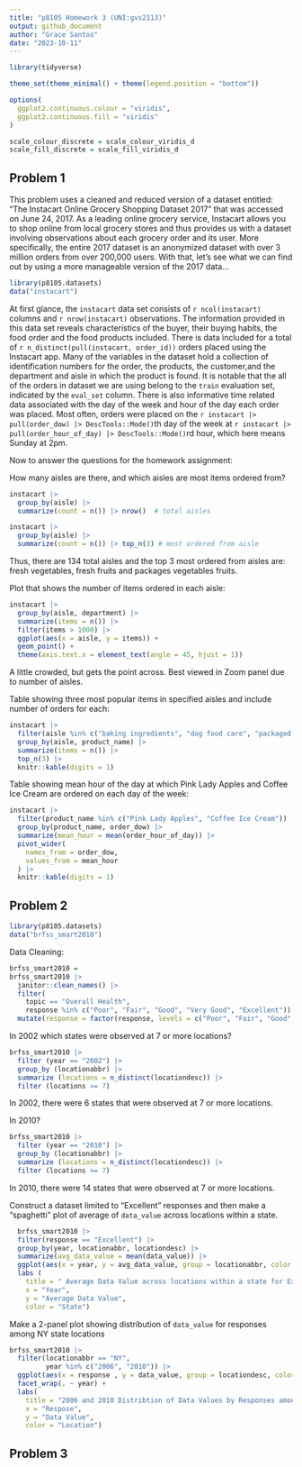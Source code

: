 ```yaml
---
title: "p8105 Homework 3 (UNI:gvs2113)"
output: github_document
author: "Grace Santos"
date: "2023-10-11"
---
```


```r
library(tidyverse)

theme_set(theme_minimal() + theme(legend.position = "bottom"))

options(
  ggplot2.continuous.colour = "viridis",
  ggplot2.continuous.fill = "viridis"
)

scale_colour_discrete = scale_colour_viridis_d
scale_fill_discrete = scale_fill_viridis_d
```

## Problem 1 
This problem uses a cleaned and reduced version of a dataset entitled: "The Instacart Online Grocery Shopping Dataset 2017" that was accessed on June 24, 2017. As a leading online grocery service, Instacart allows you to shop online from local grocery stores and thus provides us with a dataset involving observations about each grocery order and its user. More specifically, the entire 2017 dataset is an anonymized dataset with over 3 million orders from over 200,000 users. With that, let's see what we can find out by using a more manageable version of the 2017 data... 

```r
library(p8105.datasets)
data("instacart")
```

At first glance, the `instacart` data set consists of `r ncol(instacart)` columns and `r nrow(instacart)` observations. The information provided in this data set reveals characteristics of the buyer, their buying habits, the food order and the food products included. There is data included for a total of `r n_distinct(pull(instacart, order_id))` orders placed using the Instacart app. Many of the variables in the dataset hold a collection of identification numbers for the order, the products, the customer,and the department and aisle in which the product is found. It is notable that the all of the orders in dataset we are using belong to the `train` evaluation set, indicated by the `eval_set` column. There is also informative time related data associated with the day of the week and hour of the day each order was placed. Most often, orders were placed on the  `r instacart |> pull(order_dow) |> DescTools::Mode()`th day of the week at `r instacart |> pull(order_hour_of_day) |> DescTools::Mode()`rd hour, which here means Sunday at 2pm. 

Now to answer the questions for the homework assignment: 

How many aisles are there, and which aisles are most items ordered from? 
```r
instacart |> 
  group_by(aisle) |> 
  summarize(count = n()) |> nrow()  # total aisles 

instacart |> 
  group_by(aisle) |> 
  summarize(count = n()) |> top_n(3) # most ordered from aisle 
```

Thus, there are 134 total aisles and the top 3 most ordered from aisles are: fresh vegetables, fresh fruits and packages vegetables fruits. 

Plot that shows the number of items ordered in each aisle: 
```r
instacart |> 
  group_by(aisle, department) |> 
  summarize(items = n()) |> 
  filter(items > 1000) |> 
  ggplot(aes(x = aisle, y = items)) +
  geom_point() +
  theme(axis.text.x = element_text(angle = 45, hjust = 1))
```

A little crowded, but gets the point across. Best viewed in Zoom panel due to number of aisles. 

Table showing three most popular items in specified aisles and include number of orders for each: 
```r
instacart |> 
  filter(aisle %in% c("baking ingredients", "dog food care", "packaged vegetables fruits")) |> 
  group_by(aisle, product_name) |> 
  summarize(items = n()) |> 
  top_n(3) |> 
  knitr::kable(digits = 1)
```

Table showing mean hour of the day at which Pink Lady Apples and Coffee Ice Cream are ordered on each day of the week: 
```r
instacart |> 
  filter(product_name %in% c("Pink Lady Apples", "Coffee Ice Cream")) |> 
  group_by(product_name, order_dow) |> 
  summarize(mean_hour = mean(order_hour_of_day)) |> 
  pivot_wider(
    names_from = order_dow, 
    values_from = mean_hour
  ) |> 
  knitr::kable(digits = 1)
```

## Problem 2 
```r
library(p8105.datasets)
data("brfss_smart2010")
```

Data Cleaning: 
```r
brfss_smart2010 = 
brfss_smart2010 |> 
  janitor::clean_names() |> 
  filter( 
    topic == "Overall Health",
    response %in% c("Poor", "Fair", "Good", "Very Good", "Excellent")) |> 
  mutate(response = factor(response, levels = c("Poor", "Fair", "Good", "Very Good", "Excellent"), ordered = TRUE))
```

In 2002 which states were observed at 7 or more locations? 
```r
brfss_smart2010 |> 
  filter (year == "2002") |> 
  group_by (locationabbr) |> 
  summarize (locations = n_distinct(locationdesc)) |> 
  filter (locations >= 7) 
```
In 2002, there were 6 states that were observed at 7 or more locations.

In 2010?
```r
brfss_smart2010 |> 
  filter (year == "2010") |> 
  group_by (locationabbr) |> 
  summarize (locations = n_distinct(locationdesc)) |> 
  filter (locations >= 7) 
```
In 2010, there were 14 states that were observed at 7 or more locations. 

Construct a dataset limited to "Excellent" responses and then make a "spaghetti" plot of average of `data_value` across locations within a state. 
```r
  brfss_smart2010 |> 
  filter(response == "Excellent") |> 
  group_by(year, locationabbr, locationdesc) |> 
  summarize(avg_data_value = mean(data_value)) |> 
  ggplot(aes(x = year, y = avg_data_value, group = locationabbr, color = locationabbr)) + geom_line() + 
  labs (
    title = " Average Data Value across locations within a state for Excellent Responses",
    x = "Year",
    y = "Average Data Value",
    color = "State") 
```

Make a 2-panel plot showing distribution of `data_value` for responses among NY state locations 
```r
brfss_smart2010 |> 
  filter(locationabbr == "NY", 
         year %in% c("2006", "2010")) |> 
  ggplot(aes(x = response , y = data_value, group = locationdesc, color = locationdesc)) + geom_line() +
  facet_wrap(. ~ year) + 
  labs( 
    title = "2006 and 2010 Distribtion of Data Values by Responses among NY locations ",
    x = "Respose",
    y = "Data Value",
    color = "Location")
```

## Problem 3 
